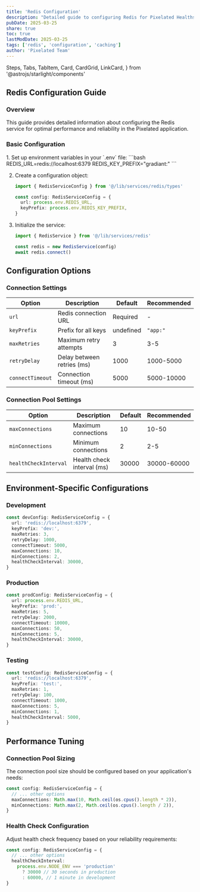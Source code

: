 ```yaml
---
title: 'Redis Configuration'
description: "Detailed guide to configuring Redis for Pixelated Healths caching and queue system"
pubDate: 2025-03-25
share: true
toc: true
lastModDate: 2025-03-25
tags: ['redis', 'configuration', 'caching']
author: 'Pixelated Team'
---
```


  Steps,
  Tabs,
  TabItem,
  Card,
  CardGrid,
  LinkCard,
} from '@astrojs/starlight/components'

## Redis Configuration Guide

### Overview

This guide provides detailed information about configuring the Redis service for optimal
performance and reliability in the Pixelated application.

### Basic Configuration

<Steps>
1. Set up environment variables in your `.env` file:
   ```bash
   REDIS_URL=redis://localhost:6379
   REDIS_KEY_PREFIX="gradiant:"
   ```

2. Create a configuration object:

   ```typescript
   import { RedisServiceConfig } from '@/lib/services/redis/types'

   const config: RedisServiceConfig = {
     url: process.env.REDIS_URL,
     keyPrefix: process.env.REDIS_KEY_PREFIX,
   }
   ```

3. Initialize the service:

   ```typescript
   import { RedisService } from '@/lib/services/redis'

   const redis = new RedisService(config)
   await redis.connect()
   ```

</Steps>

## Configuration Options

### Connection Settings

| Option           | Description                | Default   | Recommended |
| ---------------- | -------------------------- | --------- | ----------- |
| `url`            | Redis connection URL       | Required  | -           |
| `keyPrefix`      | Prefix for all keys        | undefined | `"app:"`    |
| `maxRetries`     | Maximum retry attempts     | 3         | 3-5         |
| `retryDelay`     | Delay between retries (ms) | 1000      | 1000-5000   |
| `connectTimeout` | Connection timeout (ms)    | 5000      | 5000-10000  |

### Connection Pool Settings

| Option                | Description                | Default | Recommended |
| --------------------- | -------------------------- | ------- | ----------- |
| `maxConnections`      | Maximum connections        | 10      | 10-50       |
| `minConnections`      | Minimum connections        | 2       | 2-5         |
| `healthCheckInterval` | Health check interval (ms) | 30000   | 30000-60000 |

## Environment-Specific Configurations

### Development

```typescript
const devConfig: RedisServiceConfig = {
  url: 'redis://localhost:6379',
  keyPrefix: 'dev:',
  maxRetries: 3,
  retryDelay: 1000,
  connectTimeout: 5000,
  maxConnections: 10,
  minConnections: 2,
  healthCheckInterval: 30000,
}
```

### Production

```typescript
const prodConfig: RedisServiceConfig = {
  url: process.env.REDIS_URL,
  keyPrefix: 'prod:',
  maxRetries: 5,
  retryDelay: 2000,
  connectTimeout: 10000,
  maxConnections: 50,
  minConnections: 5,
  healthCheckInterval: 30000,
}
```

### Testing

```typescript
const testConfig: RedisServiceConfig = {
  url: 'redis://localhost:6379',
  keyPrefix: 'test:',
  maxRetries: 1,
  retryDelay: 100,
  connectTimeout: 1000,
  maxConnections: 5,
  minConnections: 1,
  healthCheckInterval: 5000,
}
```

## Performance Tuning

### Connection Pool Sizing

The connection pool size should be configured based on your application's needs:

```typescript
const config: RedisServiceConfig = {
  // ... other options
  maxConnections: Math.max(10, Math.ceil(os.cpus().length * 2)),
  minConnections: Math.max(2, Math.ceil(os.cpus().length / 2)),
}
```

### Health Check Configuration

Adjust health check frequency based on your reliability requirements:

```typescript
const config: RedisServiceConfig = {
  // ... other options
  healthCheckInterval:
    process.env.NODE_ENV === 'production'
      ? 30000 // 30 seconds in production
      : 60000, // 1 minute in development
}
```
